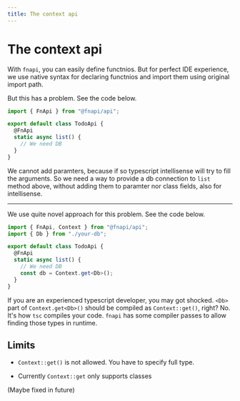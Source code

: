 ```yaml
---
title: The context api
---
```


# The context api

With `fnapi`, you can easily define functnios.
But for perfect IDE experience, we use native syntax for declaring functnios and import them using original import path.

But this has a problem.
See the code below.

```ts
import { FnApi } from "@fnapi/api";

export default class TodoApi {
  @FnApi
  static async list() {
    // We need DB
  }
}
```

We cannot add paramters, because if so typescript intellisense will try to fill the arguments.
So we need a way to provide a db connection to `list` method above, without adding them to paramter nor class fields, also for intellisense.

---

We use quite novel approach for this problem.
See the code below.

```ts
import { FnApi, Context } from "@fnapi/api";
import { Db } from "./your-db";

export default class TodoApi {
  @FnApi
  static async list() {
    // We need DB
    const db = Context.get<Db>();
  }
}
```

If you are an experienced typescript developer, you may got shocked.
`<Db>` part of `Context.get<Db>()` should be compiled as `Context::get()`, right?
No.
It's how `tsc` compiles your code.
`fnapi` has some compiler passes to allow finding those types in runtime.

## Limits

- `Context::get()` is not allowed. You have to specify full type.

- Currently `Context::get` only supports classes

(Maybe fixed in future)
